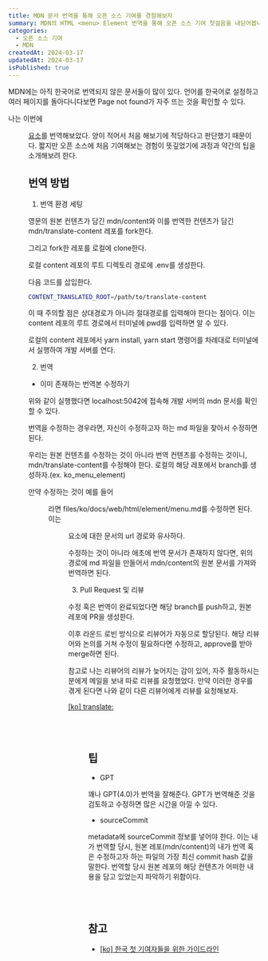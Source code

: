 ```yaml
---
title: MDN 문서 번역을 통해 오픈 소스 기여를 경험해보자
summary: MDN의 HTML <menu> Element 번역을 통해 오픈 소스 기여 첫걸음을 내딛어봅니다.
categories:
  - 오픈 소스 기여
  - MDN
createdAt: 2024-03-17
updatedAt: 2024-03-17
isPublished: true
---
```


MDN에는 아직 한국어로 번역되지 않은 문서들이 많이 있다. 언어를 한국어로 설정하고 여러 페이지를 돌아다니다보면 Page not found가 자주 뜨는 것을 확인할 수 있다.

나는 이번에 [<menu> 요소](https://developer.mozilla.org/ko/docs/Web/HTML/Element/menu)를 번역해보았다. 양이 적어서 처음 해보기에 적당하다고 판단했기 때문이다. 짧지만 오픈 소스에 처음 기여해보는 경험이 뜻깊었기에 과정과 약간의 팁을 소개해보려 한다.

## 번역 방법

1. 번역 환경 세팅

영문의 원본 컨텐츠가 담긴 mdn/content와 이를 번역한 컨텐츠가 담긴 mdn/translate-content 레포를 fork한다.

그리고 fork한 레포를 로컬에 clone한다.

로컬 content 레포의 루트 디렉토리 경로에 .env를 생성한다.

다음 코드를 삽입한다.

```bash
CONTENT_TRANSLATED_ROOT=/path/to/translate-content
```

이 때 주의할 점은 상대경로가 아니라 절대경로를 입력해야 한다는 점이다. 이는 content 레포의 루트 경로에서 터미널에 pwd를 입력하면 알 수 있다.

로컬의 content 레포에서 yarn install, yarn start 명령어를 차례대로 터미널에서 실행하여 개발 서버를 연다.

2. 번역

- 이미 존재하는 번역본 수정하기

위와 같이 실행했다면 localhost:5042에 접속해 개발 서버의 mdn 문서를 확인할 수 있다.

번역을 수정하는 경우라면, 자신이 수정하고자 하는 md 파일을 찾아서 수정하면 된다.

우리는 원본 컨텐츠를 수정하는 것이 아니라 번역 컨텐츠를 수정하는 것이니, mdn/translate-content를 수정해야 한다. 로컬의 해당 레포에서 branch를 생성하자.(ex. ko_menu_element)

만약 수정하는 것이 예를 들어 <menu>라면 files/ko/docs/web/html/element/menu.md를 수정하면 된다. 이는 <menu> 요소에 대한 문서의 url 경로와 유사하다.

수정하는 것이 아니라 애초에 번역 문서가 존재하지 않다면, 위의 경로에 md 파일을 만들어서 mdn/content의 원본 문서를 가져와 번역하면 된다.

3. Pull Request 및 리뷰

수정 혹은 번역이 완료되었다면 해당 branch를 push하고, 원본 레포에 PR을 생성한다.

이후 라운드 로빈 방식으로 리뷰어가 자동으로 할당된다. 해당 리뷰어와 논의를 거쳐 수정이 필요하다면 수정하고, approve를 받아 merge하면 된다.

참고로 나는 리뷰어의 리뷰가 늦어지는 감이 있어, 자주 활동하시는 분에게 메일을 보내 따로 리뷰를 요청했었다. 만약 이러한 경우를 겪게 된다면 나와 같이 다른 리뷰어에게 리뷰를 요청해보자.

[[ko] translate: <menu>](https://github.com/mdn/translated-content/pull/18621)

<br />
<br />

## 팁

- GPT

꽤나 GPT(4.0)가 번역을 잘해준다. GPT가 번역해준 것을 검토하고 수정하면 많은 시간을 아낄 수 있다.

- sourceCommit

metadata에 sourceCommit 정보를 넣어야 한다. 이는 내가 번역할 당시, 원본 레포(mdn/content)의 내가 번역 혹은 수정하고자 하는 파일의 가장 최신 commit hash 값을 말한다. 번역할 당시 원본 레포의 해당 컨텐츠가 어떠한 내용을 담고 있었는지 파악하기 위함이다.

<br />
<br />

## 참고

- [[ko] 한국 첫 기여자들을 위한 가이드라인](https://github.com/mdn/translated-content/issues/827)
